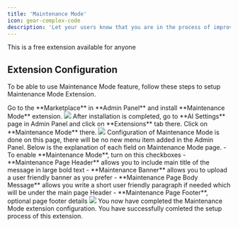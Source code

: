 ```yaml
---
title: 'Maintenance Mode'
icon: gear-complex-code
description: 'Let your users know that you are in the process of improving the script for them at the frontend page with Maintenance Mode Extension.'
---
```


<Check>
This is a free extension available for anyone
</Check>


## Extension Configuration
To be able to use Maintenance Mode feature, follow these steps to setup Maintenance Mode Extension.

<Steps>
  <Step title="Step 1">
    Go to the **Marketplace** in **Admin Panel** and install **Maintenance Mode** extension.     
    <img src="/images/extensions/maintenance/maintenance-1.png" />    
  </Step>
  <Step title="Step 2">
    After installation is completed, go to **AI Settings** page in Admin Panel and click on **Extensions** tab there. Click on **Maintenance Mode** there. 
    <img src="/images/extensions/maintenance/maintenance-2.png" />
  </Step>
   <Step title="Step 3">
    Configuration of Maintenance Mode is done on this page, there will be no new menu item added in the Admin Panel. Below is the explanation of each field on Maintenance Mode page. 
    - To enable **Maintenance Mode**, turn on this checkboxes
    - **Maintenance Page Header** allows you to include main title of the message in large bold text
    - **Maintenance Banner** allows you to upload a user friendly banner as you prefer
    - **Maintenance Page Body Message** allows you write a short user friendly paragraph if needed which will be under the main page Header
    - **Maintenance Page Footer**, optional page footer details
    <img src="/images/extensions/maintenance/maintenance-3.png" />
  </Step>
  <Step title="Step 4">
    You now have completed the Maintenance Mode extension configuration.  
  </Step>
</Steps>

<Check>
You have successfully comleted the setup process of this extension.
</Check>


